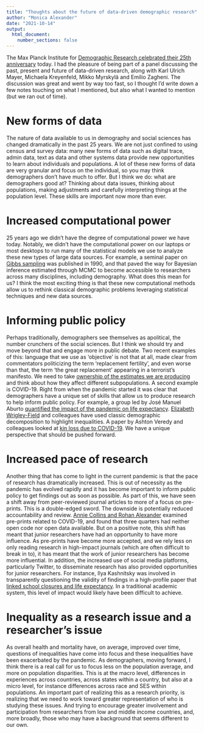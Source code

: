 ```yaml
---
title: "Thoughts about the future of data-driven demographic research"
author: "Monica Alexander"
date: "2021-10-14"
output: 
  html_document:
    number_sections: false
---
```


The Max Planck Institute for [Demographic Research celebrated their 25th anniversary](https://www.demogr.mpg.de/en/news_events_6123/calendar_1921/exciting_data_and_cutting_edge_methods_past_present_and_future_of_data_driven_research_at_the_mpidr_9141) today. I had the pleasure of being part of a panel discussing the past, present and future of data-driven research, along with Karl Ulrich Mayer, Michaela Kreyenfeld, Mikko Myrskylä and Emilio Zagheni. The discussion was great and went by way too fast, so I thought I'd write down a few notes touching on what I mentioned, but also what I wanted to mention (but we ran out of time).

# New forms of data

The nature of data available to us in demography and social sciences has changed dramatically in the past 25 years. We are not just confined to using census and survey data: many new forms of data such as digital trace, admin data, text as data and other systems data provide new opportunities to learn about individuals and populations. A lot of these new forms of data are very granular and focus on the individual, so you may think demographers don’t have much to offer. But I think we do: what are demographers good at? Thinking about data issues, thinking about populations, making adjustments and carefully interpreting things at the population level. These skills are important now more than ever. 

# Increased computational power

25 years ago we didn’t have the degree of computational power we have today. Notably, we didn’t have the computational power on our laptops or most desktops to run many of the statistical models we use to analyze these new types of large data sources. For example, a seminal paper on [Gibbs sampling](https://www.tandfonline.com/doi/pdf/10.1080/01621459.2000.10474335?casa_token=ujkj315OdEUAAAAA:3MuVM03mqL01pAjNU-XeFoqanAmsrtrKB9bwxpTLQEUWNCqBaaL4NJ9JJilnrEBOBS1aAZzPUKYmkQ) was published in 1990, and that paved the way for Bayesian inference estimated through MCMC to become accessible to researchers across many disciplines, including demography. What does this mean for us? I think the most exciting thing is that these new computational methods allow us to rethink classical demographic problems leveraging statistical techniques and new data sources. 


# Informing public policy

Perhaps traditionally, demographers see themselves as apolitical, the number crunchers of the social sciences. But I think we should try and move beyond that and engage more in public debate. Two recent examples of this: language that we use as ‘objective’ is not that at all, made clear from commentators politicizing the term ‘replacement fertility’, and even worse than that, the term ‘the great replacement’ appearing in a terrorist’s manifesto. We need to take [ownership of the estimates we are producing](https://www.washingtonpost.com/opinions/2019/03/18/racist-terrorists-are-obsessed-with-demographics-lets-not-give-them-talking-points/) and think about how they affect different subpopulations. A second example is COVID-19. Right from when the pandemic started it was clear that demographers have a unique set of skills that allow us to produce research to help inform public policy. For example, a group led by José Manuel Aburto [quantified the impact of the pandemic on life expectancy](https://academic.oup.com/ije/advance-article/doi/10.1093/ije/dyab207/6375510?searchresult=1). [Elizabeth Wrigley-Field](https://scholar.google.ca/citations?hl=en&user=eaZS9_YAAAAJ&view_op=list_works&sortby=pubdate) and colleagues have used classic demographic decomposition to highlight inequalities. A paper by Ashton Veredy and colleagues looked at [kin loss due to COVID-19](https://www.pnas.org/content/117/30/17695.short). We have a unique perspective that should be pushed forward. 

# Increased pace of research

Another thing that has come to light in the current pandemic is that the pace of research has dramatically increased. This is out of necessity as the pandemic has evolved rapidly and it has become important to inform public policy to get findings out as soon as possible. As part of this, we have seen a shift away from peer-reviewed journal articles to more of a focus on pre-prints. This is a double-edged sword. The downside is potentially reduced accountability and review. [Annie Collins and Rohan Alexander](https://arxiv.org/abs/2107.10724) examined pre-prints related to COVID-19, and found that three quarters had neither open code nor open data available. But on a positive note, this shift has meant that junior researchers have had an opportunity to have more influence. As pre-prints have become more accepted, and we rely less on only reading research in high-impact journals (which are often difficult to break in to), it has meant that the work of junior researchers has become more influential. In addition, the increased use of social media platforms, particularly Twitter, to disseminate research has also provided opportunities for junior researchers. For instance, Ilya Kashnitsky was involved in transparently questioning the validity of findings in a high-profile paper that [linked school closures and life expectancy](https://jamanetwork.com/journals/jamanetworkopen/fullarticle/2772834). In a traditional academic system, this level of impact would likely have been difficult to achieve.




# Inequality as a research issue and a researcher's issue

As overall health and mortality have, on average, improved over time, questions of inequalities have come into focus and these inequalities have been exacerbated by the pandemic. As demographers, moving forward, I think there is a real call for us to focus less on the population average, and more on population disparities. This is at the macro level, differences in experiences across countries, across states within a country, but also at a micro level, for instance differences across race and SES within populations. An important part of realizing this as a research priority, is realizing that we need to work toward greater representation of who is studying these issues. And trying to encourage greater involvement and participation from researchers from low and middle income countries, and, more broadly, those who may have a background that seems different to our own.






